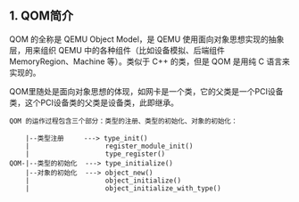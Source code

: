 
<WordCount>

## 1. QOM简介

QOM 的全称是 QEMU Object Model，是 QEMU 使用面向对象思想实现的抽象层，用来组织 QEMU 中的各种组件（比如设备模拟、后端组件 MemoryRegion、Machine 等）。类似于 C++ 的类，但是 QOM 是用纯 C 语言来实现的。

QOM里随处是面向对象思想的体现，如网卡是一个类，它的父类是一个PCI设备类，这个PCI设备类的父类是设备类，此即继承。
```
QOM 的运作过程包含三个部分：类型的注册、类型的初始化、对象的初始化：

    |--类型注册     ---> type_init()
    |                   register_module_init()
    |                   type_register()
QOM-|--类型的初始化  ---> type_initialize()
    |--对象的初始化  ---> object_new()
    |                   object_initialize()
    |                   object_initialize_with_type()
```


</WordCount>